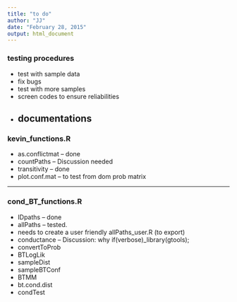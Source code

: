 ```yaml
---
title: "to do"
author: "JJ"
date: "February 28, 2015"
output: html_document
---
```


### testing procedures

* test with sample data
* fix bugs
* test with more samples
* screen codes to ensure reliabilities
* documentations
----


### kevin_functions.R

* as.conflictmat -- done
* countPaths -- Discussion needed
* transitivity -- done
* plot.conf.mat -- to test from dom prob matrix

----

### cond_BT_functions.R

* IDpaths -- done
* allPaths -- tested.
* needs to create a user friendly allPaths_user.R (to export)
* conductance -- Discussion: why if(verbose)_library(gtools);
* convertToProb
* BTLogLik
* sampleDist
* sampleBTConf
* BTMM
* bt.cond.dist
* condTest

